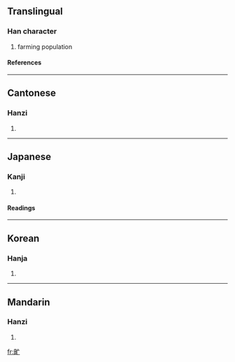==Translingual==
===Han character===
{{Han char|rn=102|rad=田|as=03|sn=8|four=6001<sub>0</sub>|canj=田卜女 (WYV)}}
# farming population
====References====
{{Han ref|kx=0759.120|dkj=21743|dj=1169.120|hdz=42530.150|uh=753F|ud=30015|bh=CD70|bd=52592}}

----
==Cantonese==
===Hanzi===
{{yue-hanzi|jyut=|y=man4}}
# {{defn|Cantonese}}

----
==Japanese==
===Kanji===
{{ja-kanji|grade=|rs=田03}}
# {{defn|Japanese}} 
====Readings====
{{ja-readings|on=[[もう]] (mō), [[みょう]] (myō), [[ぼう]] (bō)|kun=|nanori=}}

----
==Korean==
===Hanja===
{{ko-hanja|hangeul=멍|eumhun=|rv=meong|mr=mŏng|y=meng}}
# {{defn|Korean}}

----
==Mandarin==
===Hanzi===
{{cmn-hanzi|pin=[[bì]] ([[bi4]]), [[méng]] ([[meng2]])|wg=pi<sup>4</sup>, meng<sup>2</sup>}}
# {{defn|Mandarin}}

[[fr:甿]]